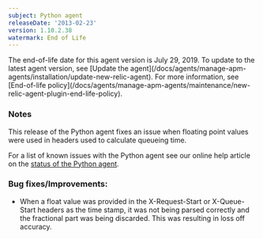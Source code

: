 ```yaml
---
subject: Python agent
releaseDate: '2013-02-23'
version: 1.10.2.38
watermark: End of Life
---
```


<Callout variant="important">
  The end-of-life date for this agent version is July 29, 2019. To update to the latest agent version, see [Update the agent](/docs/agents/manage-apm-agents/installation/update-new-relic-agent). For more information, see [End-of-life policy](/docs/agents/manage-apm-agents/maintenance/new-relic-agent-plugin-end-life-policy).
</Callout>

### Notes

This release of the Python agent fixes an issue when floating point values were used in headers used to calculate queueing time.

For a list of known issues with the Python agent see our online help article on the [status of the Python agent](https://newrelic.com/docs/python/status-of-python-agent).

### Bug fixes/Improvements:

* When a float value was provided in the X-Request-Start or X-Queue-Start headers as the time stamp, it was not being parsed correctly and the fractional part was being discarded. This was resulting in loss off accuracy.
